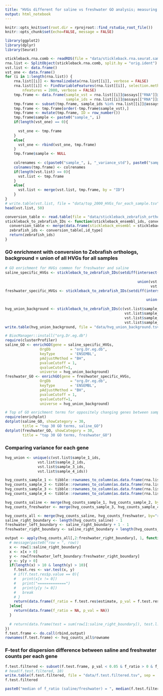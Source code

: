 ```yaml
---
title: "HVGs different for saline vs freshwater GO analysis; measuring variance within saline/freshwater based on per gene variance"
output: html_notebook
---
```


```r
knitr::opts_knit$set(root.dir = rprojroot::find_rstudio_root_file())
knitr::opts_chunk$set(echo=FALSE, message = FALSE)
```

```r
library(ggplot2)
library(dplyr)
library(Seurat)
```


```r
stickleback.rna.comb <- readRDS(file = "data/stickleback.rna.seurat.samples.PURE_ENSEMBLE.rds")
rna.list <- SplitObject(stickleback.rna.comb, split.by = "orig.ident")
vst.list <- data.frame()
vst_one <- data.frame()
for (i in 1:length(rna.list)) {
    rna.list[[i]] <- NormalizeData(rna.list[[i]], verbose = FALSE)
    rna.list[[i]] <- FindVariableFeatures(rna.list[[i]], selection.method = "vst", 
        nfeatures = 2000, verbose = FALSE)
    tmp.frame <- data.frame(sample_vst = rna.list[[i]]@assays[["RNA"]]@meta.features[["vst.variance.standardized"]],
                            sample_ids = rna.list[[i]]@assays[["RNA"]]@counts@Dimnames[[1]])
    tmp.frame <- subset(tmp.frame, sample_ids %in% rna.list[[i]]@assays[["RNA"]]@var.features)
    tmp.frame <- tmp.frame[order(-tmp.frame$sample_vst),]
    tmp.frame <- mutate(tmp.frame, ID = row_number())
    tmp.frame$sample <- paste0("sample_", i)
    if(length(vst_one) == 0){
      
      vst_one <- tmp.frame
    }
    else{
      vst_one <- rbind(vst_one, tmp.frame)
    }
    tmp.frame$sample <- NULL
    
    colrenames <- c(paste0("sample_", i, "_variance_std"), paste0("sample_", i, "_ids"), "ID")
    colnames(tmp.frame) <- colrenames
    if(length(vst.list) == 0){
      vst.list <- tmp.frame
    }
    else{
      vst.list <- merge(vst.list, tmp.frame, by = "ID")
    }
}
# write.table(vst.list, file = "data/top_2000_HVGs_for_each_sample.tsv", sep = "\t")
head(vst.list, 50)
```

```r
conversion_table <- read.table(file = "data/stickleback_zebrafish_orthologs.tsv", sep = "\t", header = TRUE)
stickleback_to_zebrafish_IDs <- function(stickleback_ensembl_ids, conversion_table, id_type="zebrafish_ensembl"){
  conversion_table <- merge(data.frame(stickleback_ensembl = stickleback_ensembl_ids), conversion_table, by="stickleback_ensembl", sort=FALSE)
  zebrafish_ids <- conversion_table[,id_type]
  return(zebrafish_ids)
}
```

### GO enrichment with conversion to Zebrafish orthologs, background = union of all HVGs for all samples

```r
# GO enrichment for HVGs common for freshwater and saline
saline_specific_HVGs <- stickleback_to_zebrafish_IDs(setdiff(intersect(vst.list$sample_1_ids,
                                                                       vst.list$sample_2_ids),
                                                             union(vst.list$sample_3_ids,
                                                                   vst.list$sample_4_ids)), conversion_table)
freshwater_specific_HVGs <- stickleback_to_zebrafish_IDs(setdiff(intersect(vst.list$sample_3_ids,
                                                                           vst.list$sample_4_ids),
                                                                 union(vst.list$sample_1_ids,
                                                                       vst.list$sample_2_ids)), conversion_table)
hvg_union_background <- stickleback_to_zebrafish_IDs(c(vst.list$sample_1_ids,
                                                       vst.list$sample_2_ids,
                                                       vst.list$sample_3_ids,
                                                       vst.list$sample_4_ids), conversion_table)
write.table(hvg_union_background, file = "data/hvg_union_background.tsv", sep = "\t")

# BiocManager::install("org.Dr.eg.db")
require(clusterProfiler)
saline_GO <- enrichGO(gene = saline_specific_HVGs,
                OrgDb         = "org.Dr.eg.db",
                keyType       = 'ENSEMBL',
                pAdjustMethod = "BH",
                pvalueCutoff = 1,
                qvalueCutoff=1,
                universe = hvg_union_background)
freshwater_GO <- enrichGO(gene = freshwater_specific_HVGs,
                OrgDb         = "org.Dr.eg.db",
                keyType       = 'ENSEMBL',
                pAdjustMethod = "BH",
                pvalueCutoff = 1,
                qvalueCutoff=1,
                universe = hvg_union_background)
```

   
```r
# Top of GO enrichment terms for oppositely changing genes between samples
require(enrichplot)
dotplot(saline_GO, showCategory = 30,
        title = "top 30 GO terms, saline_GO")
dotplot(freshwater_GO, showCategory = 30,
        title = "top 30 GO terms, freshwater_GO")
```

### Comparing variance for each gene 


```r
hvg_union <- unique(c(vst.list$sample_1_ids,
               vst.list$sample_2_ids,
               vst.list$sample_3_ids,
               vst.list$sample_4_ids))

hvg_counts_sample_1 <- tibble::rownames_to_column(as.data.frame(rna.list[["stickleback.sample.1"]]@assays[["RNA"]]@data[rownames(rna.list[["stickleback.sample.1"]]@assays[["RNA"]]@data) %in% hvg_union,]))
hvg_counts_sample_2 <- tibble::rownames_to_column(as.data.frame(rna.list[["stickleback.sample.2"]]@assays[["RNA"]]@data[rownames(rna.list[["stickleback.sample.2"]]@assays[["RNA"]]@data) %in% hvg_union,]))
hvg_counts_sample_3 <- tibble::rownames_to_column(as.data.frame(rna.list[["stickleback.sample.3"]]@assays[["RNA"]]@data[rownames(rna.list[["stickleback.sample.3"]]@assays[["RNA"]]@data) %in% hvg_union,]))
hvg_counts_sample_4 <- tibble::rownames_to_column(as.data.frame(rna.list[["stickleback.sample.4"]]@assays[["RNA"]]@data[rownames(rna.list[["stickleback.sample.4"]]@assays[["RNA"]]@data) %in% hvg_union,]))

hvg_counts_saline <- merge(hvg_counts_sample_1, hvg_counts_sample_2, by="rowname")
hvg_counts_freshwater <- merge(hvg_counts_sample_3, hvg_counts_sample_4, by="rowname")
```



```r
hvg_counts_all <- merge(hvg_counts_saline, hvg_counts_freshwater, by="rowname")
saline_right_boundary <- length(hvg_counts_saline) - 1
freshwater_left_boundary <- saline_right_boundary + 1 - 1
freshwater_right_boundary <- saline_right_boundary + length(hvg_counts_freshwater) - 1 - 1

output <- apply(hvg_counts_all[,2:freshwater_right_boundary], 1, function(row){
  # message(paste0("row = ", row))
  x <- row[1:saline_right_boundary]
  x <- x[x > 0] 
  y <- row[freshwater_left_boundary:freshwater_right_boundary]
  y <- y[y > 0]
  if(length(x) > 10 & length(y) > 10){
    f.test.res <- var.test(x, y)
    # if(f.test.res$p.value == 0){
    #   print(x[x != 0])
    #   print("=============")
    #   print(y[y != 0])
    #   break
    # }
    return(data.frame(f_ratio = f.test.res$estimate, p_val = f.test.res$p.value))
  }else{
    return(data.frame(f_ratio = NA, p_val = NA))
  }
  
  # return(data.frame(test = sum(row[1:saline_right_boundary]), test.l.1 = length(row[1:saline_right_boundary]), test.l.2 = length(row[freshwater_left_boundary:freshwater_right_boundary])))
})
f.test.frame <- do.call(rbind,output)
rownames(f.test.frame) <- hvg_counts_all$rowname

```

### F-test for dispersion difference between saline and freshwater counts per each gene

```r
f.test.filtered <- subset(f.test.frame, p_val < 0.05 & f_ratio > 0 & f_ratio != Inf & p_val != 0)
# head(f.test.filtered, 10)
write.table(f.test.filtered, file = "data/f.test.filtered.tsv", sep = '\t')
f.test.filtered
```

```r
paste0("median of f_ratio (saline/freshwater) = ", median(f.test.filtered$f_ratio))
```